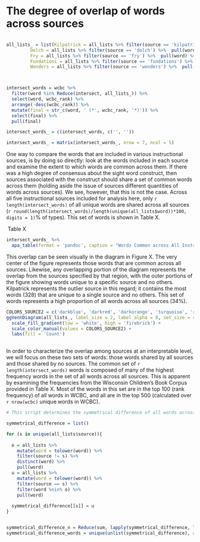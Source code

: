 
# The degree of overlap of words across sources

```r


```


```r
all_lists_ = list(Kilpatrick = all_lists %>% filter(source == 'kilpatrick') %>%  pull(word) %>% tolower() %>% unique(),
         Dolch = all_lists %>% filter(source == 'dolch') %>%  pull(word) %>% tolower() %>% unique(),
         Fry = all_lists %>% filter(source == 'fry') %>%  pull(word) %>% tolower() %>% unique(),
         Fundations = all_lists %>% filter(source == 'fundations') %>%  pull(word) %>% tolower() %>% unique(),
         Wonders = all_lists %>% filter(source == 'wonders') %>%  pull(word) %>% tolower() %>% unique())



intersect_words = wcbc %>% 
  filter(word %in% Reduce(intersect, all_lists_)) %>% 
  select(word, wcbc_rank) %>% 
  arrange(-desc(wcbc_rank)) %>% 
  mutate(final = str_c(word, ' (*', wcbc_rank, '*)')) %>% 
  select(final) %>% 
  pull(final)

intersect_words_ = c(intersect_words, c('', ''))

intersect_words_ = matrix(intersect_words_, nrow = 7, ncol = 5)

```

One way to compare the words that are included in various instructional sources, is by doing so directly: look at the words included in each source and examine the extent to which words are common across them. If there was a high degree of consensus about the sight word construct, then sources associated with the construct should share a set of common words across them (holding aside the issue of sources different quantities of words across sources). We see, however, that this is not the case. Across all five instructional sources included for analysis here, only ```r length(intersect_words)``` of all unique words are shared across all sources (```r round(length(intersect_words)/length(unique(all_lists$word))*100, digits = 1)```% of types). This set of words is shown in Table X.

\ Table X
```r
intersect_words_ %>% 
  apa_table(format = 'pandoc', caption = "Words Common across All Instructional Sources with Rank Frequency", note = "Words are arranged in descending frequency, and rank frequency is provided in parentheses and is calculated from Wisconsin Children's Book Corpus.", col.names = NULL)
```

This overlap can be seen visually in the diagram in Figure X. The very center of the figure represents those words that are common across all sources. Likewise, any overlapping portion of the diagram represents the overlap from the sources specified by that region, with the outer portions of the figure showing words unique to a specific source and no others. Kilpatrick represents the outlier source in this regard; it contains the most words (328) that are unique to a single source and no others. This set of words represents a high proportion of all words across all sources (34%).

```r

COLORS_SOURCE2 = c('darkblue', 'darkred', 'darkorange', 'turquoise', 'red')
ggVennDiagram(all_lists_, label_size = 2, label_alpha = 0, set_size = 4) +
  scale_fill_gradient(low = 'white', high = 'firebrick') +
  scale_color_manual(values = COLORS_SOURCE2) +
  labs(fill = 'Count')
  

```

In order to characterize the overlap among sources at an interpretable level, we will focus on these two sets of words: those words shared by all sources and those shared by no sources. The common set of ```r length(intersect_words)``` words is composed of many of the highest frequency words in the set of all words across all sources. This is apparent by examining the frequencies from the Wisconsin Children's Book Corpus provided in Table X. Most of the words in this set are in the top 100 (rank frequency) of all words in WCBC, and all are in the top 500 (calculated over ```r nrow(wcbc)``` unique words in WCBC).

```r

# This script determines the symmetrical difference of all words across all sources.

symmetrical_difference = list()

for (s in unique(all_lists$source)){
  
  o = all_lists %>% 
    mutate(word = tolower(word)) %>% 
    filter(source != s) %>% 
    distinct(word) %>% 
    pull(word)
  u = all_lists %>% 
    mutate(word = tolower(word)) %>% 
    filter(source == s) %>% 
    filter(word %nin% o) %>% 
    pull(word)
  
  symmetrical_difference[[s]] = u
}


symmetrical_difference_n = Reduce(sum, lapply(symmetrical_difference, length))
symmetrical_difference_words = unique(unlist(symmetrical_difference), use.names = FALSE)


```
